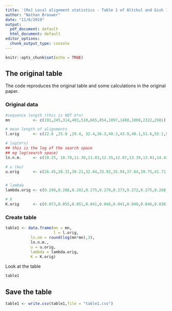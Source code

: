 ```yaml
---
title: '[Re] Local alignment statistics - Table 1 of Altchul and Gish 1996'
author: "Nathan Brouwer"
date: "11/6/2019"
output:
  pdf_document: default
  html_document: default
editor_options:
  chunk_output_type: console
---
```


```r
knitr::opts_chunk$set(echo = TRUE)
```

## The original table

The code reproduces the original table and some calculations in the original paper.

### Original data

```r
#sequence length (this is NOT m*n)
mn          <- c(191,245,314,403,518,665,854,1097,1408,1808,2322,2981)

# mean length of alignments
l.orig      <- c(22.6 ,25.8 ,29.4, 32.4,36.3,40.3,43.9,48.1,51.6,55.1,59.1,63.5)

# log(m*n)
## this is the log of the search space
## eg log(search space)
ln.n.m.     <- c(10.25, 10.78,11.30,11.83,12.35,12.87,13.39,13.91,14.43,14.94,15.45,15.96)

# u (mu)
u.orig      <- c(26.45,28.31,30.21,32.04,33.92,35.94,37.84,39.75,41.71,43.54,45.53,47.32)


# lambda
lambda.orig <- c(0.298,0.286,0.282,0.275,0.279,0.273,0.272,0.275,0.268,0.271,0.267,0.270)

# K
K.orig      <- c(0.073,0.055,0.051,0.041,0.048,0.041,0.040,0.046,0.036,0.041,0.035,0.040)

```


### Create table

```r
table1 <- data.frame(mn = mn,
                     l = l.orig,
           ln.nm = round(log(mn*mn),3),
           ln.n.m.,
           u = u.orig,
           lambda = lambda.orig,
           K = K.orig)
```

Look at the table

```r
table1
```


## Save the table

```r
table1 <- write.csv(table1,file = "table1.csv")
```


```r

```


